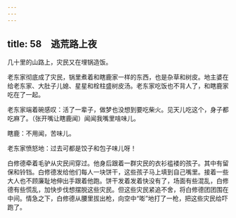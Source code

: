 ```yaml
---
---
---
```

title: 58　逃荒路上夜
---




几十里的山路上，灾民又在埋锅造饭。

老东家彻底成了灾民，锅里煮着和瞎鹿家一样的东西，也是杂草和树皮。地主婆在给老东家、大肚子儿媳、星星和栓柱盛树皮汤。老东家吃饭也不背人了，和瞎鹿家吃在了一起。

老东家端着碗感叹：活了一辈子，做梦也没想到要吃柴火。见天儿吃这个，身子都吃麻了。（张开嘴让瞎鹿闻）闻闻我嘴里啥味儿。

瞎鹿：不用闻，苦味儿。

老东家愤怒地：过去可都是饺子和包子味儿呀！

白修德牵着毛驴从灾民间穿过。他身后跟着一群灾民的衣衫褴褛的孩子。其中有留保和铃铛。白修德发给他们每人一块饼干，这些孩子马上填到自己嘴里。接着一些大人也不顾廉耻地伸出手跟着他跑。饼干发着发着快没有了，场面有些混乱，白修德有些慌乱，加快步伐想摆脱这些灾民。但这些灾民紧追不舍，将白修德团团围在中间。情急之下，白修德从腰里拔出枪，向空中“嘭”地打了一枪，把这些灾民给吓跑了。
